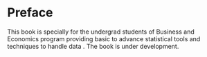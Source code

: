 # Preface {.unnumbered}

This book is specially for the undergrad students of Business and Economics program providing basic to advance statistical tools and techniques to handle data . The book is under development.
